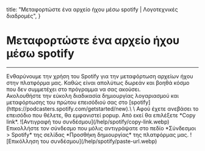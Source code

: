   title: "Μεταφορτώστε ένα αρχείο ήχου μέσω spotify | Λογοτεχνικές διαδρομές",
}

# Μεταφορτώστε ένα αρχείο ήχου μέσω spotify 
***
<div className="mt-5" />
Ενθαρύνουμε την χρήση του Spotify για την μεταφόρτωση αρχείων ήχου στην πλατφόρμα μας. Καθώς είναι απολύτως
δωρεάν και βοηθά κόσμο που δεν συμμετέχει στο πρόγραμμα να σας ακούσει.  
<div className="mt-5" />
Ακολουθήστε την εύκολη διαδικασία δημιουργίας λογαριασμού και μεταφόρτωσης του πρώτου επεισόδιού σας 
στo [spotify](https://podcasters.spotify.com/getstarted/new).\
\
Αφού έχετε ανεβάσει το επεισόδιο που θέλετε, θα εμφανιστεί popup. Aπό εκεί θα επιλέξετε *Copy link*.
![Αντιγραφή του συνδέσμου](/help/spotify/copy-link.webp)
Επικολλήστε τον σύνδεσμο που μόλις αντιγράψατε στο πεδίο *Σύνδεσμοι > Spotify* της σελίδας 
*Προσθήκη δημιουργίας* της πλατφόρμας μας. 
![Επικόλληση του συνδέσμου](/help/spotify/paste-url.webp)